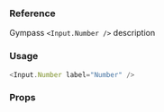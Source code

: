 ### Reference

Gympass `<Input.Number />` description

### Usage

```javascript type=expo
<Input.Number label="Number" />
```

### Props

<PropsTable component="Input" platform="native" />
